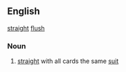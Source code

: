==English==
[[straight]] [[flush]]
===Noun===
# {{poker}} [[straight]] with all cards the same [[suit]]